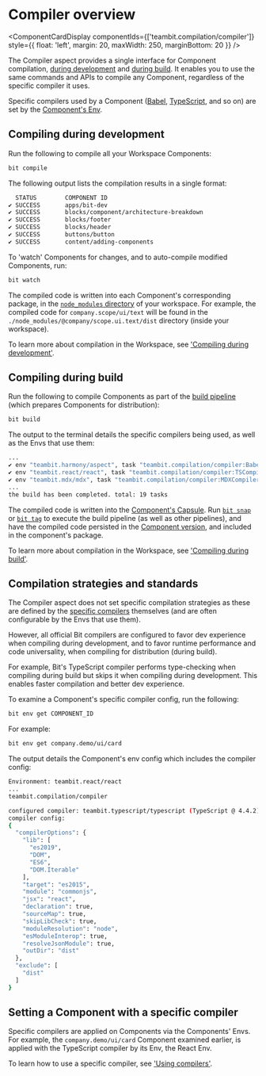 
# Compiler overview

<ComponentCardDisplay
  componentIds={['teambit.compilation/compiler']}
  style={{ float: 'left', margin: 20, maxWidth: 250, marginBottom: 20 }}
/>

The Compiler aspect provides a single interface for Component compilation, [during development](/dev-services-overview/compiler/compiling-during-development) and [during build](/dev-services-overview/compiler/compiling-during-build).
It enables you to use the same commands and APIs to compile any Component, regardless of the specific compiler it uses.

Specific compilers used by a Component ([Babel](https://bit.cloud/teambit/compilation/babel), [TypeScript](https://bit.cloud/teambit/typescript/typescript), and so on) are set by the [Component's Env](/envs/using-envs).

## Compiling during development

Run the following to compile all your Workspace Components:

```bash
bit compile
```

The following output lists the compilation results in a single format:

```bash
  STATUS        COMPONENT ID
✔ SUCCESS       apps/bit-dev
✔ SUCCESS       blocks/component/architecture-breakdown
✔ SUCCESS       blocks/footer
✔ SUCCESS       blocks/header
✔ SUCCESS       buttons/button
✔ SUCCESS       content/adding-components
```

To 'watch' Components for changes, and to auto-compile modified Components, run:

```bash
bit watch
```

The compiled code is written into each Component's corresponding package, in the [`node_modules` directory](/dependencies/node-modules) of your workspace.
For example, the compiled code for `company.scope/ui/text` will be found in the `./node_modules/@company/scope.ui.text/dist` directory (inside your workspace).

To learn more about compilation in the Workspace, see ['Compiling during development'](/dev-services-overview/compiler/compiling-during-development).

## Compiling during build

Run the following to compile Components as part of the [build pipeline](/dev-services-overview/builder/build-pipelines) (which prepares Components for distribution):

```bash
bit build
```

The output to the terminal details the specific compilers being used, as well as the Envs that use them:

```bash
...
✔ env "teambit.harmony/aspect", task "teambit.compilation/compiler:BabelCompiler (compile components for artifact dist)" has completed successfully in 363ms
✔ env "teambit.react/react", task "teambit.compilation/compiler:TSCompiler (compile components for artifact dist)" has completed successfully in 1s
✔ env "teambit.mdx/mdx", task "teambit.compilation/compiler:MDXCompiler (compile components)" has completed successfully in 879ms
...
the build has been completed. total: 19 tasks
```

The compiled code is written into the [Component's Capsule](/components/structure/component-capsules). Run [`bit snap`](/components/snaps) or [`bit tag`](/components/tags) to execute the build pipeline (as well as other pipelines), and have the compiled code persisted in the [Component version](/components/navigating-history), and included in the component's package.

To learn more about compilation in the Workspace, see ['Compiling during build'](/dev-services-overview/compiler/compiling-during-build).

## Compilation strategies and standards

The Compiler aspect does not set specific compilation strategies as these are defined by the [specific compilers](/dev-services-overview/compiler/compiler-overview) themselves (and are often configurable by the Envs that use them).

However, all official Bit compilers are configured to favor dev experience when compiling during development, and to favor runtime performance and code universality, when compiling for distribution (during build).

For example, Bit's TypeScript compiler performs type-checking when compiling during build but skips it when compiling during development.
This enables faster compilation and better dev experience.

To examine a Component's specific compiler config, run the following:

```bash
bit env get COMPONENT_ID
```

For example:

```bash
bit env get company.demo/ui/card
```

The output details the Component's env config which includes the compiler config:

```bash
Environment: teambit.react/react
...
teambit.compilation/compiler

configured compiler: teambit.typescript/typescript (TypeScript @ 4.4.2)
compiler config:
{
  "compilerOptions": {
    "lib": [
      "es2019",
      "DOM",
      "ES6",
      "DOM.Iterable"
    ],
    "target": "es2015",
    "module": "commonjs",
    "jsx": "react",
    "declaration": true,
    "sourceMap": true,
    "skipLibCheck": true,
    "moduleResolution": "node",
    "esModuleInterop": true,
    "resolveJsonModule": true,
    "outDir": "dist"
  },
  "exclude": [
    "dist"
  ]
}

```

## Setting a Component with a specific compiler

Specific compilers are applied on Components via the Components' Envs. For example, the `company.demo/ui/card` Component examined earlier, is applied with
the TypeScript compiler by its Env, the React Env.

To learn how to use a specific compiler, see ['Using compilers'](/dev-services-overview/compiler/using-a-compiler).
